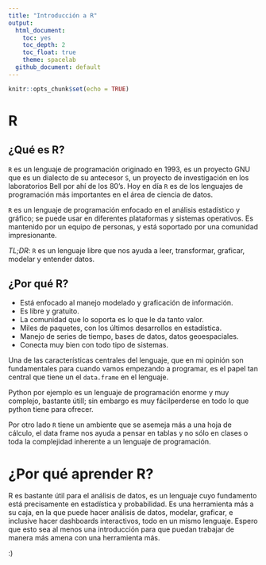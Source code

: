 ```yaml
---
title: "Introducción a R"
output:
  html_document:
    toc: yes
    toc_depth: 2
    toc_float: true
    theme: spacelab
  github_document: default
---
```


```r
knitr::opts_chunk$set(echo = TRUE)
```

# R 
	
## ¿Qué es R? 

`R` es un lenguaje de programación originado en 1993, es un proyecto GNU 
que es un dialecto de su antecesor `S`, un proyecto de investigación en los 
laboratorios Bell por ahí de los 80's. Hoy en día `R` es de los lenguajes de 
programación más importantes en el área de ciencia de datos.

`R` es un lenguaje de programación enfocado en el análisis estadístico y gráfico;
se puede usar en diferentes plataformas y sistemas operativos. Es mantenido por un 
equipo de personas, y está soportado por una comunidad impresionante. 


*TL;DR*: `R` es un lenguaje libre que nos ayuda a leer, transformar, graficar, 
modelar y entender datos.

## ¿Por qué R?

- Está enfocado al manejo modelado y graficación de información.
- Es  libre y gratuito.
- La comunidad que lo soporta es lo que le da tanto valor.
- Miles de paquetes, con los últimos desarrollos en estadística.
- Manejo de series de tiempo, bases de datos, datos geoespaciales.
- Conecta muy bien con todo tipo de sistemas.

Una de las características centrales del lenguaje, que en mi opinión son 
fundamentales para cuando vamos empezando a programar, es el papel tan central 
que tiene un el `data.frame` en el lenguaje. 

Python por ejemplo es un lenguaje de programación enorme y muy complejo, 
bastante útill; sin embargo es muy fácilperderse en todo lo que python 
tiene para ofrecer. 

Por otro lado `R` tiene un ambiente que se asemeja más a una hoja de cálculo, 
el data frame nos ayuda a pensar en tablas y no sólo en clases o toda la complejidad
inherente a un lenguaje de programación. 


# ¿Por qué aprender R? 

R es bastante útil para el análisis de datos, es un lenguaje cuyo 
fundamento está precisamente en estadística y probabilidad. Es una herramienta más a su 
caja, en la que puede hacer análisis de datos, modelar, graficar, e inclusive hacer dashboards 
interactivos, todo en un mismo lenguaje. Espero que esto sea al menos una introducción para que 
puedan trabajar de manera más amena con una herramienta más. 

:)

